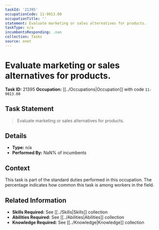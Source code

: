 ```yaml
---
taskId: '21395'
occupationCode: 11-9013.00
occupationTitle: ''
statement: Evaluate marketing or sales alternatives for products.
taskType: n/a
incumbentsResponding: .nan
collection: Tasks
source: onet
---
```

# Evaluate marketing or sales alternatives for products.

**Task ID:** 21395
**Occupation:** [[../Occupations|Occupation]] with code `11-9013.00`

## Task Statement

> Evaluate marketing or sales alternatives for products.

## Details

- **Type:** n/a
- **Performed By:** NaN% of incumbents

## Context

This task is part of the standard duties performed in this occupation. The percentage indicates how common this task is among workers in the field.

## Related Information

- **Skills Required:** See [[../Skills|Skills]] collection
- **Abilities Required:** See [[../Abilities|Abilities]] collection
- **Knowledge Required:** See [[../Knowledge|Knowledge]] collection
